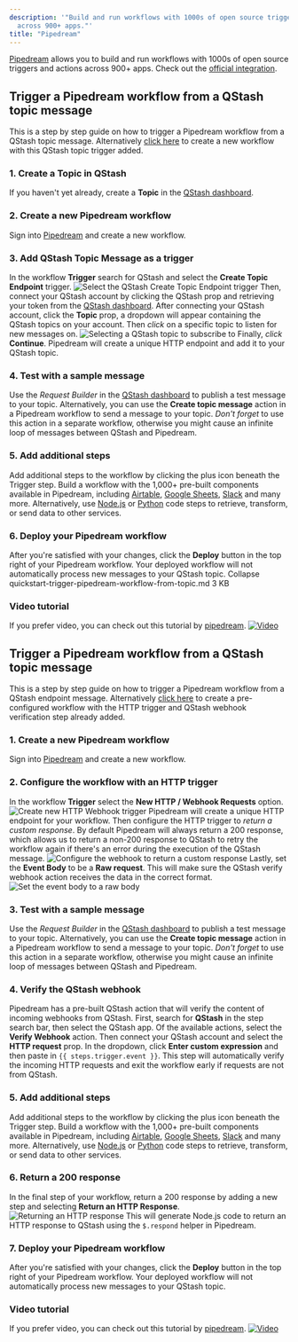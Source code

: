 ```yaml
---
description: '"Build and run workflows with 1000s of open source triggers and actions
  across 900+ apps."'
title: "Pipedream"
---
```

[Pipedream](https://pipedream.com) allows you to build and run workflows with
1000s of open source triggers and actions across 900+ apps.
Check out the [official integration](https://pipedream.com/apps/qstash).
## Trigger a Pipedream workflow from a QStash topic message
This is a step by step guide on how to trigger a Pipedream workflow from a
QStash topic message.
Alternatively [click here](https://pipedream.com/new?h=tch_3egfAX) to create a
new workflow with this QStash topic trigger added.
### 1. Create a Topic in QStash
If you haven't yet already, create a **Topic** in the
[QStash dashboard](https://console.upstash.com/qstash?tab=topics).
### 2. Create a new Pipedream workflow
Sign into [Pipedream](https://pipedream.com) and create a new workflow.
### 3. Add QStash Topic Message as a trigger
In the workflow **Trigger** search for QStash and select the **Create Topic
Endpoint** trigger.
![Select the QStash Create Topic Endpoint trigger](https://res.cloudinary.com/pipedreamin/image/upload/v1664298855/docs/components/CleanShot_2022-09-27_at_13.13.56_x6gzgk.gif)
Then, connect your QStash account by clicking the QStash prop and retrieving
your token from the
[QStash dashboard](https://console.upstash.com/qstash?tab=details).
After connecting your QStash account, click the **Topic** prop, a dropdown will
appear containing the QStash topics on your account.
Then _click_ on a specific topic to listen for new messages on.
![Selecting a QStash topic to subscribe to](https://res.cloudinary.com/pipedreamin/image/upload/v1664299016/docs/components/CleanShot_2022-09-27_at_13.16.35_rewzbo.gif)
Finally, _click_ **Continue**. Pipedream will create a unique HTTP endpoint and
add it to your QStash topic.
### 4. Test with a sample message
Use the _Request Builder_ in the
[QStash dashboard](https://console.upstash.com/qstash?tab=details) to publish a
test message to your topic.
Alternatively, you can use the **Create topic message** action in a Pipedream
workflow to send a message to your topic.
_Don't forget_ to use this action in a separate workflow, otherwise you might
cause an infinite loop of messages between QStash and Pipedream.
### 5. Add additional steps
Add additional steps to the workflow by clicking the plus icon beneath the
Trigger step.
Build a workflow with the 1,000+ pre-built components available in Pipedream,
including [Airtable](https://pipedream.com/apps/airtable),
[Google Sheets](https://pipedream.com/apps/google-sheets),
[Slack](https://pipedream.com/apps/slack) and many more.
Alternatively, use [Node.js](https://pipedream.com/docs/code/nodejs) or
[Python](https://pipedream.com/docs/code/python) code steps to retrieve,
transform, or send data to other services.
### 6. Deploy your Pipedream workflow
After you're satisfied with your changes, click the **Deploy** button in the
top right of your Pipedream workflow. Your deployed workflow will not
automatically process new messages to your QStash topic. Collapse
quickstart-trigger-pipedream-workflow-from-topic.md 3 KB
### Video tutorial
If you prefer video, you can check out this tutorial by
[pipedream](https://pipedream.com).
[![Video](https://img.youtube.com/vi/-oXlWuxNG5A/0.jpg)](https://www.youtube.com/watch?v=-oXlWuxNG5A)
## Trigger a Pipedream workflow from a QStash topic message
This is a step by step guide on how to trigger a Pipedream workflow from a
QStash endpoint message.
Alternatively [click here](https://pipedream.com/new?h=tch_m5ofX6) to create a
pre-configured workflow with the HTTP trigger and QStash webhook verification
step already added.
### 1. Create a new Pipedream workflow
Sign into [Pipedream](https://pipedream.com) and create a new workflow.
### 2. Configure the workflow with an HTTP trigger
In the workflow **Trigger** select the **New HTTP / Webhook Requests** option.
![Create new HTTP Webhook trigger](https://res.cloudinary.com/pipedreamin/image/upload/v1664296111/docs/components/CleanShot_2022-09-27_at_12.27.42_cqzolg.png)
Pipedream will create a unique HTTP endpoint for your workflow.
Then configure the HTTP trigger to _return a custom response_. By default
Pipedream will always return a 200 response, which allows us to return a non-200
response to QStash to retry the workflow again if there's an error during the
execution of the QStash message.
![Configure the webhook to return a custom response](https://res.cloudinary.com/pipedreamin/image/upload/v1664296210/docs/components/CleanShot_2022-09-27_at_12.29.45_jbwtcm.png)
Lastly, set the **Event Body** to be a **Raw request**. This will make sure the
QStash verify webhook action receives the data in the correct format.
![Set the event body to a raw body](https://res.cloudinary.com/pipedreamin/image/upload/v1664302540/docs/components/CleanShot_2022-09-27_at_14.15.15_o4xinz.png)
### 3. Test with a sample message
Use the _Request Builder_ in the
[QStash dashboard](https://console.upstash.com/qstash?tab=details) to publish a
test message to your topic.
Alternatively, you can use the **Create topic message** action in a Pipedream
workflow to send a message to your topic.
_Don't forget_ to use this action in a separate workflow, otherwise you might
cause an infinite loop of messages between QStash and Pipedream.
### 4. Verify the QStash webhook
Pipedream has a pre-built QStash action that will verify the content of incoming
webhooks from QStash.
First, search for **QStash** in the step search bar, then select the QStash app.
Of the available actions, select the **Verify Webhook** action.
Then connect your QStash account and select the **HTTP request** prop. In the
dropdown, click **Enter custom expression** and then paste in
`{{ steps.trigger.event }}`.
This step will automatically verify the incoming HTTP requests and exit the
workflow early if requests are not from QStash.
### 5. Add additional steps
Add additional steps to the workflow by clicking the plus icon beneath the
Trigger step.
Build a workflow with the 1,000+ pre-built components available in Pipedream,
including [Airtable](https://pipedream.com/apps/airtable),
[Google Sheets](https://pipedream.com/apps/google-sheets),
[Slack](https://pipedream.com/apps/slack) and many more.
Alternatively, use [Node.js](https://pipedream.com/docs/code/nodejs) or
[Python](https://pipedream.com/docs/code/python) code steps to retrieve,
transform, or send data to other services.
### 6. Return a 200 response
In the final step of your workflow, return a 200 response by adding a new step
and selecting **Return an HTTP Response**.
![Returning an HTTP response](https://res.cloudinary.com/pipedreamin/image/upload/v1664296812/docs/components/CleanShot_2022-09-27_at_12.39.25_apkngf.png)
This will generate Node.js code to return an HTTP response to QStash using the
`$.respond` helper in Pipedream.
### 7. Deploy your Pipedream workflow
After you're satisfied with your changes, click the **Deploy** button in the
top right of your Pipedream workflow. Your deployed workflow will not
automatically process new messages to your QStash topic.
### Video tutorial
If you prefer video, you can check out this tutorial by
[pipedream](https://pipedream.com).
[![Video](https://img.youtube.com/vi/uG8eO7BNok4/0.jpg)](https://youtu.be/uG8eO7BNok4)